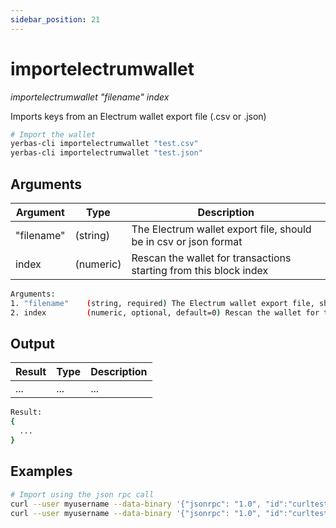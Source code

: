 ```yaml
---
sidebar_position: 21
---
```



# importelectrumwallet

_importelectrumwallet "filename" index_

Imports keys from an Electrum wallet export file (.csv or .json)

```bash
# Import the wallet
yerbas-cli importelectrumwallet "test.csv"
yerbas-cli importelectrumwallet "test.json"
```

## Arguments

| Argument   | Type      | Description                                                       |
| ---------- | --------- | ----------------------------------------------------------------- |
| "filename" | (string)  | The Electrum wallet export file, should be in csv or json format  |
| index      | (numeric) | Rescan the wallet for transactions starting from this block index |

```bash
Arguments:
1. "filename"    (string, required) The Electrum wallet export file, should be in csv or json format
2. index         (numeric, optional, default=0) Rescan the wallet for transactions starting from this block index
```

## Output

| Result | Type | Description |
| ------ | ---- | ----------- |
| ...    | ...  | ...         |

```bash
Result:
{
  ...
}
```

## Examples

```bash
# Import using the json rpc call
curl --user myusername --data-binary '{"jsonrpc": "1.0", "id":"curltest", "method": "importelectrumwallet", "params": ["test.csv"] }' -H 'content-type: text/plain;' http://127.0.0.1:9998/
curl --user myusername --data-binary '{"jsonrpc": "1.0", "id":"curltest", "method": "importelectrumwallet", "params": ["test.json"] }' -H 'content-type: text/plain;' http://127.0.0.1:9998/
```
